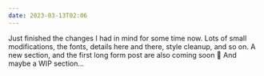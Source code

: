 ```yaml
---
date: 2023-03-13T02:06
---
```


Just finished the changes I had in mind for some time now. Lots of small modifications, the fonts, details here and there, style cleanup, and so on.
A new section, and the first long form post are also coming soon 🤞
And maybe a WIP section…
